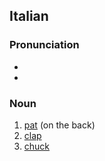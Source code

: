 ==Italian==

===Pronunciation===
* {{it-IPA|pàcca}}
* {{rhymes|it|akka|s=2}}

===Noun===
{{it-noun|f}}

# [[pat]] (on the back)
# [[clap]]
# [[chuck]]